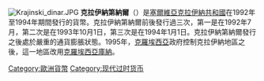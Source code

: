{{expand|time=2015-12-23T08:43:36+00:00}}
{{unreferenced|time=2015-12-23T08:43:36+00:00}}
[[File:Krajinski_dinar.JPG|thumb]]
'''克拉伊納第納爾'''（{{lang-sr|динар}}）是[[塞爾維亞克拉伊納共和國|塞爾維亞克拉伊納共和國]]在1992年至1994年期間發行的貨幣。克拉伊納第納爾前後發行過三次，第一是在1992年7月，第二次是在1993年10月1日，第三次是在1994年1月1日。克拉伊納第納爾發行之後處於嚴重的通貨膨脹狀態。1995年，[[克羅埃西亞|克羅埃西亞]]政府控制克拉伊納地區之後，這一地區改用[[克羅埃西亞庫納|克羅埃西亞庫納]]。
[[Category:歐洲貨幣|Category:歐洲貨幣]]
[[Category:现代过时货币|Category:现代过时货币]]